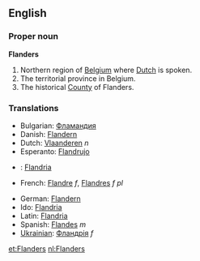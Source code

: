 ==English==
===Proper noun===
'''Flanders'''

#Northern region of [[Belgium]] where [[Dutch]] is spoken.
#The territorial province in Belgium.
#The historical [[County]] of Flanders.

===Translations===
{{top}}
*Bulgarian: [[Фламандия]]
*Danish: [[Flandern]]
*Dutch: [[Vlaanderen]] ''n''
*Esperanto: [[Flandrujo]]
* {{et}}: [[Flandria]]
*French: [[Flandre]] ''f'', [[Flandres]] ''f pl''
{{mid}}
*German: [[Flandern]]
*Ido: [[Flandria]]
*Latin: [[Flandria]]
*Spanish: [[Flandes]] ''m''
*[[Ukrainian]]: [[Фландрія]] ''f''
{{bottom}}

[[et:Flanders]]
[[nl:Flanders]]